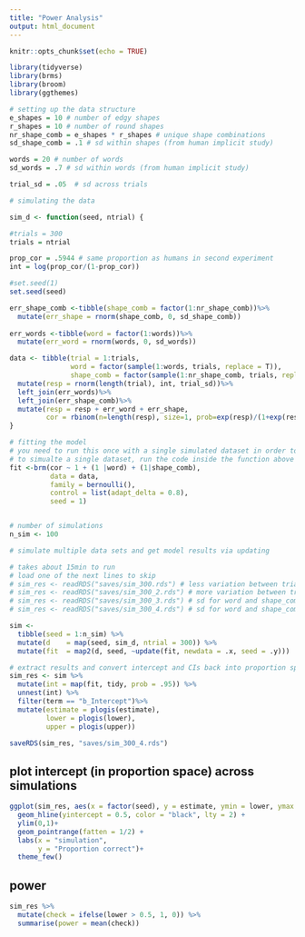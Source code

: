 ```yaml
---
title: "Power Analysis"
output: html_document
---
```


```r
knitr::opts_chunk$set(echo = TRUE)

library(tidyverse)
library(brms)
library(broom)
library(ggthemes)

```

```r

# setting up the data structure
e_shapes = 10 # number of edgy shapes
r_shapes = 10 # number of round shapes
nr_shape_comb = e_shapes * r_shapes # unique shape combinations
sd_shape_comb = .1 # sd within shapes (from human implicit study)

words = 20 # number of words
sd_words = .7 # sd within words (from human implicit study)

trial_sd = .05  # sd across trials

# simulating the data

sim_d <- function(seed, ntrial) {

#trials = 300 
trials = ntrial 

prop_cor = .5944 # same proportion as humans in second experiment
int = log(prop_cor/(1-prop_cor)) 

#set.seed(1)
set.seed(seed)

err_shape_comb <-tibble(shape_comb = factor(1:nr_shape_comb))%>%
  mutate(err_shape = rnorm(shape_comb, 0, sd_shape_comb))
                                       
err_words <-tibble(word = factor(1:words))%>%
  mutate(err_word = rnorm(words, 0, sd_words))

data <- tibble(trial = 1:trials,
               word = factor(sample(1:words, trials, replace = T)),
               shape_comb = factor(sample(1:nr_shape_comb, trials, replace = T))) %>%
  mutate(resp = rnorm(length(trial), int, trial_sd))%>%
  left_join(err_words)%>%
  left_join(err_shape_comb)%>%
  mutate(resp = resp + err_word + err_shape,
         cor = rbinom(n=length(resp), size=1, prob=exp(resp)/(1+exp(resp))))
}

# fitting the model
# you need to run this once with a single simulated dataset in order to be able to later update the model with additional datasets
# to simualte a single dataset, run the code inside the function above with a specific number for ntrials and seed
fit <-brm(cor ~ 1 + (1 |word) + (1|shape_comb),
          data = data,
          family = bernoulli(),
          control = list(adapt_delta = 0.8),
          seed = 1)


# number of simulations
n_sim <- 100

# simulate multiple data sets and get model results via updating

# takes about 15min to run 
# load one of the next lines to skip
# sim_res <- readRDS("saves/sim_300.rds") # less variation between trials (.05)
# sim_res <- readRDS("saves/sim_300_2.rds") # more variation between trials (.5)
# sim_res <- readRDS("saves/sim_300_3.rds") # sd for word and shape_comb variation based on model for human explicit data
# sim_res <- readRDS("saves/sim_300_4.rds") # sd for word and shape_comb variation based on model for human implicit data

sim <-
  tibble(seed = 1:n_sim) %>% 
  mutate(d    = map(seed, sim_d, ntrial = 300)) %>% 
  mutate(fit  = map2(d, seed, ~update(fit, newdata = .x, seed = .y)))

# extract results and convert intercept and CIs back into proportion space
sim_res <- sim %>% 
  mutate(int = map(fit, tidy, prob = .95)) %>% 
  unnest(int) %>% 
  filter(term == "b_Intercept")%>%
  mutate(estimate = plogis(estimate),
         lower = plogis(lower),
         upper = plogis(upper))

saveRDS(sim_res, "saves/sim_300_4.rds")

```

## plot intercept (in proportion space) across simulations
```r
ggplot(sim_res, aes(x = factor(seed), y = estimate, ymin = lower, ymax = upper)) +
  geom_hline(yintercept = 0.5, color = "black", lty = 2) +
  ylim(0,1)+
  geom_pointrange(fatten = 1/2) +
  labs(x = "simulation",
       y = "Proportion correct")+
  theme_few()
```

##  power
```r
sim_res %>% 
  mutate(check = ifelse(lower > 0.5, 1, 0)) %>% 
  summarise(power = mean(check))
```


